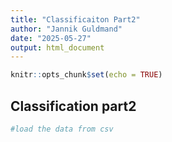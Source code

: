 ```yaml
---
title: "Classificaiton Part2"
author: "Jannik Guldmand"
date: "2025-05-27"
output: html_document
---
```


```r
knitr::opts_chunk$set(echo = TRUE)
```

## Classification part2

```r
#load the data from csv

```





